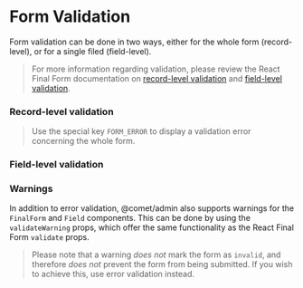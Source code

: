 
<Meta title="Docs/Form/Validation" />

# Form Validation

Form validation can be done in two ways, either for the whole form (record-level), or for a single filed (field-level).

> For more information regarding validation, please review the React Final Form documentation on [record-level validation](https://final-form.org/docs/react-final-form/types/FormProps#validate) and [field-level validation](https://final-form.org/docs/react-final-form/types/FieldProps#validate).

### Record-level validation

<Canvas>
    <Story id="stories-form-validation--record-level-validation" />
</Canvas>

> Use the special key `FORM_ERROR` to display a validation error concerning the whole form.

### Field-level validation

<Canvas>
    <Story id="stories-form-validation--field-level-validation" />
</Canvas>

### Warnings

In addition to error validation, @comet/admin also supports warnings for the `FinalForm` and `Field` components. This can be done by using the `validateWarning` props, which offer the same functionality as the React Final Form `validate` props.

> Please note that a warning _does not_ mark the form as `invalid`, and therefore _does not_ prevent the form from being submitted. If you wish to achieve this, use error validation instead.

<Canvas>
    <Story id="stories-form-validation--warnings" />
</Canvas>
